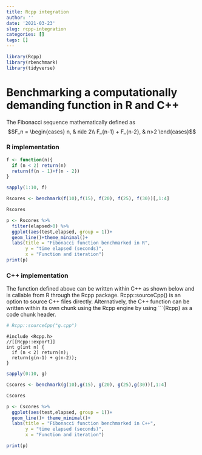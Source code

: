 ```yaml
---
title: Rcpp integration
author: ''
date: '2021-03-23'
slug: rcpp-integration
categories: []
tags: []
---
```



```r
library(Rcpp)
library(rbenchmark)
library(tidyverse)
```

# Benchmarking a computationally demanding function in R and C++

The Fibonacci sequence mathematically defined as $$F_n = \begin{cases}
n, & n\le 2\\
F_{n-1} + F_{n-2}, & n>2
\end{cases}$$


### R implementation

```r

f <- function(n){
  if (n < 2) return(n)
  return(f(n - 1)+f(n - 2))
}

sapply(1:10, f)

Rscores <- benchmark(f(10),f(15), f(20), f(25), f(30))[,1:4]

Rscores
```

```r
p <- Rscores %>% 
  filter(elapsed>0) %>% 
  ggplot(aes(test,elapsed, group = 1))+
  geom_line()+theme_minimal()+
  labs(title = "Fibonacci function benchmarked in R",
       y = "time elapsed (seconds)",
       x = "Function and iteration") 
print(p)
```


### C++ implementation

The function defined above can be written within C++ as shown below and is callable from R through the Rcpp package. Rcpp::sourceCpp() is an option to source C++ files directly. Alternatively, the C++ function can be written within its own chunk using the Rcpp engine by using ```{Rcpp} as a code chunk header.

```r
# Rcpp::sourceCpp("g.cpp")
```

```Rcpp
#include <Rcpp.h>
//[[Rcpp::export]]
int g(int n) {
  if (n < 2) return(n);
  return(g(n-1) + g(n-2));
}
```


```r
sapply(0:10, g)

Cscores <- benchmark(g(10),g(15), g(20), g(25),g(30))[,1:4]

Cscores

```

```r
p <- Cscores %>% 
  ggplot(aes(test,elapsed, group = 1))+
  geom_line()+ theme_minimal()+
  labs(title = "Fibonacci function benchmarked in C++",
       y = "time elapsed (seconds)",
       x = "Function and iteration")

print(p)
```


